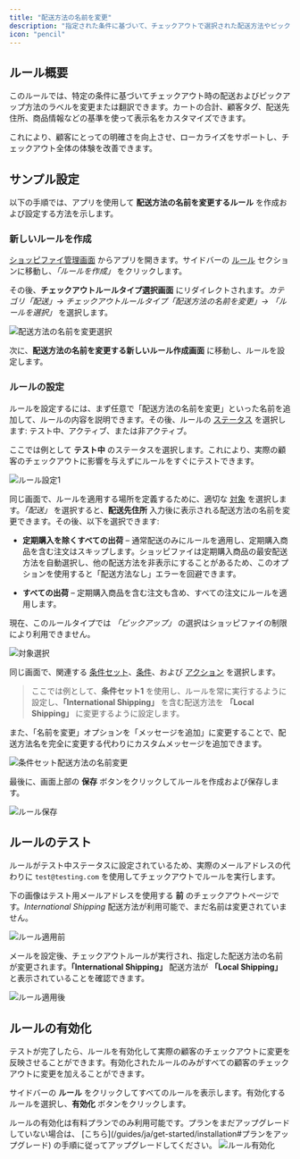 ```yaml
---
title: "配送方法の名前を変更"
description: "指定された条件に基づいて、チェックアウトで選択された配送方法やピックアップ方法の名前を変更/翻訳したり、メッセージを追加できます。"
icon: "pencil"
---
```


## ルール概要

このルールでは、特定の条件に基づいてチェックアウト時の配送およびピックアップ方法のラベルを変更または翻訳できます。カートの合計、顧客タグ、配送先住所、商品情報などの基準を使って表示名をカスタマイズできます。

これにより、顧客にとっての明確さを向上させ、ローカライズをサポートし、チェックアウト全体の体験を改善できます。

## サンプル設定

以下の手順では、アプリを使用して **配送方法の名前を変更するルール** を作成および設定する方法を示します。

### 新しいルールを作成

[ショッピファイ管理画面](/guides/ja/get-started/installation#アプリを開く) からアプリを開きます。サイドバーの [ルール](/guides/ja/get-started/quickstart#サンプルルールを作成) セクションに移動し、_「ルールを作成」_ をクリックします。

その後、**チェックアウトルールタイプ選択画面** にリダイレクトされます。_カテゴリ「配送」→ チェックアウトルールタイプ「配送方法の名前を変更」→ 「ルールを選択」_ を選択します。

<img
  src="/images/essentials/shipping/select-rename-shipping-methods.webp"
  alt="配送方法の名前を変更選択"
/>

次に、**配送方法の名前を変更する新しいルール作成画面** に移動し、ルールを設定します。

### ルールの設定

ルールを設定するには、まず任意で「配送方法の名前を変更」といった名前を追加して、ルールの内容を説明できます。その後、ルールの [ステータス](/guides/ja/get-started/concepts#ステータス) を選択します: テスト中、アクティブ、または非アクティブ。

ここでは例として **テスト中** のステータスを選択します。これにより、実際の顧客のチェックアウトに影響を与えずにルールをすぐにテストできます。

<img
  src="/images/essentials/shipping/rule-configure-1-rename-shipping-methods.webp"
  alt="ルール設定1"
/>

同じ画面で、ルールを適用する場所を定義するために、適切な [対象](/guides/ja/get-started/concepts#ターゲット) を選択します。_「配送」_ を選択すると、**配送先住所** 入力後に表示される配送方法の名前を変更できます。その後、以下を選択できます:

- **定期購入を除くすべての出荷** – 通常配送のみにルールを適用し、定期購入商品を含む注文はスキップします。ショッピファイは定期購入商品の最安配送方法を自動選択し、他の配送方法を非表示にすることがあるため、このオプションを使用すると「配送方法なし」エラーを回避できます。

- **すべての出荷** – 定期購入商品を含む注文も含め、すべての注文にルールを適用します。

現在、このルールタイプでは _「ピックアップ」_ の選択はショッピファイの制限により利用できません。

<img
  src="/images/essentials/shipping/select-target-2.webp"
  alt="対象選択"
/>

同じ画面で、関連する [条件セット](/guides/ja/get-started/concepts#コンディションセット)、[条件](/guides/ja/get-started/concepts#コンディション（「いつ」）)、および [アクション](/guides/ja/get-started/concepts#アクション（「何を」）) を選択します。

> ここでは例として、**条件セット1** を使用し、ルールを常に実行するように設定し、**「International Shipping」** を含む配送方法を **「Local Shipping」** に変更するように設定します。

また、「名前を変更」オプションを「メッセージを追加」に変更することで、配送方法名を完全に変更する代わりにカスタムメッセージを追加できます。

<img
  src="/images/essentials/shipping/condition-set-rename-shipping-methods.webp"
  alt="条件セット配送方法の名前変更"
/>

最後に、画面上部の <b>保存</b> ボタンをクリックしてルールを作成および保存します。

<img src="/images/shared/save-rule.webp" alt="ルール保存" />

## ルールのテスト

ルールがテスト中ステータスに設定されているため、実際のメールアドレスの代わりに `test@testing.com` を使用してチェックアウトでルールを実行します。

<Warning>
  下の画像はテスト用メールアドレスを使用する <b>前</b> のチェックアウトページです。<i>International Shipping</i> 配送方法が利用可能で、まだ名前は変更されていません。
</Warning>

<img
  src="/images/essentials/shipping/before-rule-apply-shipping-methods.webp"
  alt="ルール適用前"
/>

メールを設定後、チェックアウトルールが実行され、指定した配送方法の名前が変更されます。**「International Shipping」** 配送方法が **「Local Shipping」** と表示されていることを確認できます。

<img
  src="/images/essentials/shipping/after-rule-apply-rename-shipping-methods.webp"
  alt="ルール適用後"
/>

## ルールの有効化

テストが完了したら、ルールを有効化して実際の顧客のチェックアウトに変更を反映させることができます。有効化されたルールのみがすべての顧客のチェックアウトに変更を加えることができます。

サイドバーの **ルール** をクリックしてすべてのルールを表示します。有効化するルールを選択し、**有効化** ボタンをクリックします。

<Warning>
  ルールの有効化は有料プランでのみ利用可能です。プランをまだアップグレードしていない場合は、
  [こちら](/guides/ja/get-started/installation#プランをアップグレード) の手順に従ってアップグレードしてください。
</Warning>
<img
  src="/images/essentials/shipping/activate-the-rule-rename-shipping-methods.webp"
  alt="ルール有効化"
/>
